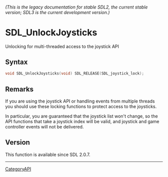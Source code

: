 ====== (This is the legacy documentation for stable SDL2, the current stable version; SDL3 is the current development version.) ======
= SDL_UnlockJoysticks =

Unlocking for multi-threaded access to the joystick API 

== Syntax ==

<syntaxhighlight lang='c'>
void SDL_UnlockJoysticks(void) SDL_RELEASE(SDL_joystick_lock);
</syntaxhighlight>

== Remarks ==

If you are using the joystick API or handling events from multiple threads
you should use these locking functions to protect access to the joysticks.

In particular, you are guaranteed that the joystick list won't change, so
the API functions that take a joystick index will be valid, and joystick
and game controller events will not be delivered.

== Version ==

This function is available since SDL 2.0.7.

----
[[CategoryAPI]]


